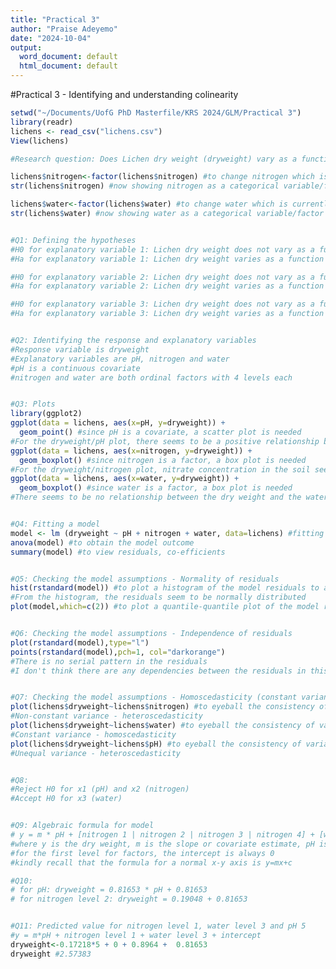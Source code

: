 ```yaml
---
title: "Practical 3"
author: "Praise Adeyemo"
date: "2024-10-04"
output:
  word_document: default
  html_document: default
---
```

###################
#Practical 3 - Identifying and understanding colinearity

```r
setwd("~/Documents/UofG PhD Masterfile/KRS 2024/GLM/Practical 3")
library(readr)
lichens <- read_csv("lichens.csv")
View(lichens)

#Research question: Does Lichen dry weight (dryweight) vary as a function of the pH value (pH), the nitrate concentration in the soil (nitrogen) and the water content of the soil (water)?

lichens$nitrogen<-factor(lichens$nitrogen) #to change nitrogen which is currently a numerical variable in the dataset to a factor or categorical variable
str(lichens$nitrogen) #now showing nitrogen as a categorical variable/factor with four levels

lichens$water<-factor(lichens$water) #to change water which is currently a numerical variable in the dataset to a factor or categorical variable
str(lichens$water) #now showing water as a categorical variable/factor with four levels


#Q1: Defining the hypotheses
#H0 for explanatory variable 1: Lichen dry weight does not vary as a function of the pH value
#Ha for explanatory variable 1: Lichen dry weight varies as a function of the pH value

#H0 for explanatory variable 2: Lichen dry weight does not vary as a function of nitrate concentration in the soil
#Ha for explanatory variable 2: Lichen dry weight varies as a function of nitrate concentration in the soil

#H0 for explanatory variable 3: Lichen dry weight does not vary as a function of water content in the soil
#Ha for explanatory variable 3: Lichen dry weight varies as a function of water content in the soil


#Q2: Identifying the response and explanatory variables
#Response variable is dryweight
#Explanatory variables are pH, nitrogen and water
#pH is a continuous covariate
#nitrogen and water are both ordinal factors with 4 levels each


#Q3: Plots
library(ggplot2)
ggplot(data = lichens, aes(x=pH, y=dryweight)) + 
  geom_point() #since pH is a covariate, a scatter plot is needed
#For the dryweight/pH plot, there seems to be a positive relationship between the dry weight of the Lichens and the pH value, with a lot of variations
ggplot(data = lichens, aes(x=nitrogen, y=dryweight)) +
  geom_boxplot() #since nitrogen is a factor, a box plot is needed
#For the dryweight/nitrogen plot, nitrate concentration in the soil seems to explain the dry weight, with little variations
ggplot(data = lichens, aes(x=water, y=dryweight)) +
  geom_boxplot() #since water is a factor, a box plot is needed
#There seems to be no relationship between the dry weight and the water


#Q4: Fitting a model
model <- lm (dryweight ~ pH + nitrogen + water, data=lichens) #fitting a model with all three explanatory variables
anova(model) #to obtain the model outcome
summary(model) #to view residuals, co-efficients 


#Q5: Checking the model assumptions - Normality of residuals
hist(rstandard(model)) #to plot a histogram of the model residuals to aid "eyeball" of the normality of distribution
#From the histogram, the residuals seem to be normally distributed
plot(model,which=c(2)) #to plot a quantile-quantile plot of the model residuals


#Q6: Checking the model assumptions - Independence of residuals
plot(rstandard(model),type="l") 
points(rstandard(model),pch=1, col="darkorange") 
#There is no serial pattern in the residuals
#I don't think there are any dependencies between the residuals in this model


#Q7: Checking the model assumptions - Homoscedasticity (constant variance)
plot(lichens$dryweight~lichens$nitrogen) #to eyeball the consistency of variance in the nitrogen variable
#Non-constant variance - heteroscedasticity 
plot(lichens$dryweight~lichens$water) #to eyeball the consistency of variance in the water variable
#Constant variance - homoscedasticity 
plot(lichens$dryweight~lichens$pH) #to eyeball the consistency of variance in the pH variable
#Unequal variance - heteroscedasticity 


#Q8:
#Reject H0 for x1 (pH) and x2 (nitrogen)
#Accept H0 for x3 (water)


#Q9: Algebraic formula for model
# y = m * pH + [nitrogen 1 | nitrogen 2 | nitrogen 3 | nitrogen 4] + [water 1 | water 2 | water 3 | water 4] + c 
#where y is the dry weight, m is the slope or covariate estimate, pH is the covariate explanatory variable,  nitrogen and water are factors indicated at each level
#for the first level for factors, the intercept is always 0
#kindly recall that the formula for a normal x-y axis is y=mx+c

#Q10: 
# for pH: dryweight = 0.81653 * pH + 0.81653
# for nitrogen level 2: dryweight = 0.19048 + 0.81653


#Q11: Predicted value for nitrogen level 1, water level 3 and pH 5
#y = m*pH + nitrogen level 1 + water level 3 + intercept
dryweight<-0.17218*5 + 0 + 0.8964 +  0.81653 
dryweight #2.57383




```
